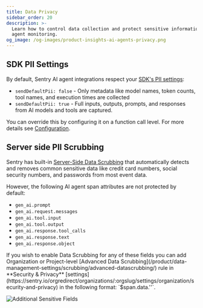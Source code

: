```yaml
---
title: Data Privacy
sidebar_order: 20
description: >-
  Learn how to control data collection and protect sensitive information in AI
  agent monitoring.
og_image: /og-images/product-insights-ai-agents-privacy.png
---
```


## SDK PII Settings

By default, Sentry AI agent integrations respect your [SDK's PII settings](/platforms/javascript/guides/nextjs/data-management/data-collected/):

- `sendDefaultPii: false` - Only metadata like model names, token counts, tool names, and execution times are collected
- `sendDefaultPii: true` - Full inputs, outputs, prompts, and responses from AI models and tools are captured.

You can override this by configuring it on a function call level. For more details see [Configuration](/platforms/javascript/guides/nextjs/configuration/integrations/vercelai/#configuration).

## Server side PII Scrubbing

<Alert level="info">

Sentry has built-in [Server-Side Data Scrubbing](/security-legal-pii/scrubbing/server-side-scrubbing/) that automatically detects and removes common sensitive data like credit card numbers, social security numbers, and passwords from most event data.

However, the following AI agent span attributes are not protected by default:

- `gen_ai.prompt`
- `gen_ai.request.messages`
- `gen_ai.tool.input`
- `gen_ai.tool.output`
- `gen_ai.response.tool_calls`
- `gen_ai.response.text`
- `gen_ai.response.object`

</Alert>
If you wish to enable Data Scrubbing for any of these fields you can add Organization or Project-level [Advanced Data Scrubbing](/product/data-management-settings/scrubbing/advanced-datascrubbing/) rule in **Security & Privacy** [settings](https://sentry.io/orgredirect/organizations/:orgslug/settings/organization/security-and-privacy) in the following format: `$span.data.'<span attribute>'`.

![Additional Sensitive Fields](./img/advanced-scrubbing-rule.png)
